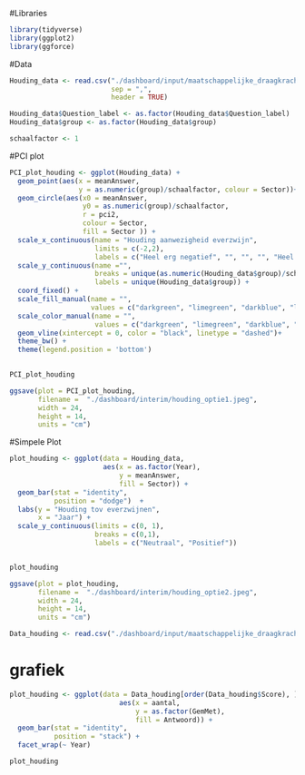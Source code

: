 #Libraries
```r
library(tidyverse)
library(ggplot2)
library(ggforce)
```

#Data
```r
Houding_data <- read.csv("./dashboard/input/maatschappelijke_draagkracht/F14_1.csv",
                         sep = ",",
                         header = TRUE)

Houding_data$Question_label <- as.factor(Houding_data$Question_label)
Houding_data$group <- as.factor(Houding_data$group)

schaalfactor <- 1

```

#PCI plot
```r
PCI_plot_houding <- ggplot(Houding_data) + 
  geom_point(aes(x = meanAnswer, 
                 y = as.numeric(group)/schaalfactor, colour = Sector))+  
  geom_circle(aes(x0 = meanAnswer, 
                  y0 = as.numeric(group)/schaalfactor, 
                  r = pci2,
                  colour = Sector,
                  fill = Sector )) +
  scale_x_continuous(name = "Houding aanwezigheid everzwijn",
                     limits = c(-2,2),
                     labels = c("Heel erg negatief", "", "", "", "Heel erg positief")) + 
  scale_y_continuous(name ="",
                     breaks = unique(as.numeric(Houding_data$group)/schaalfactor),
                     labels = unique(Houding_data$group)) + 
  coord_fixed() +
  scale_fill_manual(name = "",
                    values = c("darkgreen", "limegreen", "darkblue", "lightblue")) + 
  scale_color_manual(name = "",
                     values = c("darkgreen", "limegreen", "darkblue", "lightblue")) +
  geom_vline(xintercept = 0, color = "black", linetype = "dashed")+
  theme_bw() +
  theme(legend.position = 'bottom')
  

PCI_plot_houding

ggsave(plot = PCI_plot_houding, 
       filename =  "./dashboard/interim/houding_optie1.jpeg", 
       width = 24, 
       height = 14, 
       units = "cm")
```

#Simpele Plot
```r
plot_houding <- ggplot(data = Houding_data,
                       aes(x = as.factor(Year),
                           y = meanAnswer,
                           fill = Sector)) +
  geom_bar(stat = "identity", 
           position = "dodge")  +
  labs(y = "Houding tov everzwijnen",
       x = "Jaar") +
  scale_y_continuous(limits = c(0, 1),
                     breaks = c(0,1),
                     labels = c("Neutraal", "Positief"))


plot_houding

ggsave(plot = plot_houding, 
       filename =  "./dashboard/interim/houding_optie2.jpeg", 
       width = 24, 
       height = 14, 
       units = "cm")
```

```r
Data_houding <- read.csv("./dashboard/input/maatschappelijke_draagkracht/F14_1_data.csv")
```

# grafiek
```r
plot_houding <- ggplot(data = Data_houding[order(Data_houding$Score), ],
                           aes(x = aantal,
                               y = as.factor(GemMet),
                               fill = Antwoord)) +
  geom_bar(stat = "identity", 
           position = "stack") +
  facet_wrap(~ Year)

plot_houding

```
